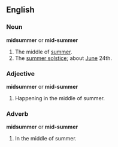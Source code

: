 ==English==
===Noun===
'''midsummer''' or '''mid-summer'''

# The middle of [[summer]].
# The [[summer solstice]]; about [[June]] 24th.

===Adjective===
'''midsummer''' or '''mid-summer'''

#Happening in the middle of summer.

===Adverb===
'''midsummer''' or '''mid-summer'''

#In the middle of summer.